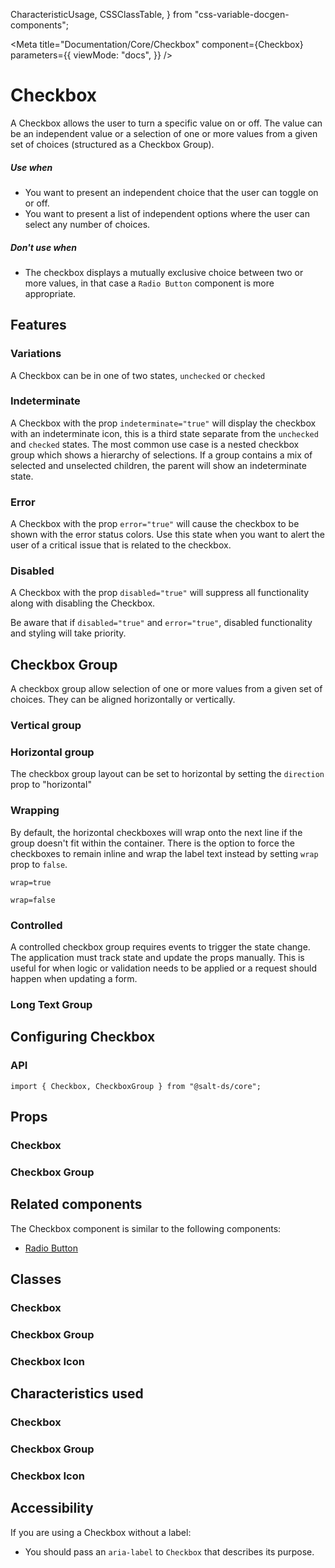   CharacteristicUsage,
  CSSClassTable,
} from "css-variable-docgen-components";

<Meta
  title="Documentation/Core/Checkbox"
  component={Checkbox}
  parameters={{
    viewMode: "docs",
  }}
/>

# Checkbox

A Checkbox allows the user to turn a specific value on or off. The value can be an independent value or a selection of one or more values from a given set of choices (structured as a Checkbox Group).

##### Use when

- You want to present an independent choice that the user can toggle on or off.
- You want to present a list of independent options where the user can select any number of choices.

##### Don't use when

- The checkbox displays a mutually exclusive choice between two or more values, in that case a `Radio Button` component is more appropriate.

## Features

### Variations

A Checkbox can be in one of two states, `unchecked` or `checked`

<Canvas>
  <Story id="core-checkbox--default" />
</Canvas>

### Indeterminate

A Checkbox with the prop `indeterminate="true"` will display the checkbox with an indeterminate icon, this is a third state separate from the `unchecked` and `checked` states.
The most common use case is a nested checkbox group which shows a hierarchy of selections. If a group contains a mix of selected and unselected
children, the parent will show an indeterminate state.

<Canvas>
  <Story id="core-checkbox--indeterminate" />
</Canvas>

### Error

A Checkbox with the prop `error="true"` will cause the checkbox to be shown with the error status colors.
Use this state when you want to alert the user of a critical issue that is related to the checkbox.

<Canvas>
  <Story id="core-checkbox--error" />
</Canvas>

### Disabled

A Checkbox with the prop `disabled="true"` will suppress all functionality along with disabling the Checkbox.

<Canvas>
  <Story id="core-checkbox--disabled" />
</Canvas>

Be aware that if `disabled="true"` and `error="true"`, disabled functionality and styling will take priority.

<Canvas>
  <Story id="core-checkbox--disabled-with-error" />
</Canvas>

## Checkbox Group

A checkbox group allow selection of one or more values from a given set of choices. They can be aligned horizontally or vertically.

### Vertical group

<Canvas>
  <Story id="core-checkbox--uncontrolled-group" />
</Canvas>

### Horizontal group

The checkbox group layout can be set to horizontal by setting the `direction` prop to "horizontal"

<Canvas>
  <Story id="core-checkbox--horizontal-group" />
</Canvas>

### Wrapping

By default, the horizontal checkboxes will wrap onto the next line if the group doesn't fit within the container. There is the option to force the checkboxes to remain inline and wrap the label text instead by setting `wrap` prop to `false`.

`wrap=true`

<Canvas>
  <Story id="core-checkbox--wrap-group" />
</Canvas>

`wrap=false`

<Canvas>
  <Story id="core-checkbox--no-wrap-group" />
</Canvas>

### Controlled

A controlled checkbox group requires events to trigger the state change. The application must track state and update the props manually. This is useful for when logic or validation needs to be applied or a request should happen when updating a form.

<Canvas>
  <Story id="core-checkbox--controlled-group" />
</Canvas>

### Long Text Group

<Canvas>
  <Story id="core-checkbox--long-text-group" />
</Canvas>

## Configuring Checkbox

### API

```
import { Checkbox, CheckboxGroup } from "@salt-ds/core";
```

## Props

### Checkbox

<ArgsTable of={Checkbox} />

### Checkbox Group

<ArgsTable of={CheckboxGroup} />

## Related components

The Checkbox component is similar to the following components:

- [Radio Button](?path=/docs/documentation-core-radio-button--page)

## Classes

### Checkbox

<CSSClassTable of={Checkbox} />

### Checkbox Group

<CSSClassTable of={CheckboxGroup} />

### Checkbox Icon

<CSSClassTable of={CheckboxIcon} />

## Characteristics used

### Checkbox

<CharacteristicUsage of={Checkbox} />

### Checkbox Group

<CharacteristicUsage of={CheckboxGroup} />

### Checkbox Icon

<CharacteristicUsage of={CheckboxIcon} />

## Accessibility

If you are using a Checkbox without a label:

- You should pass an `aria-label` to `Checkbox` that describes its purpose.

<HelpAndSupport />
